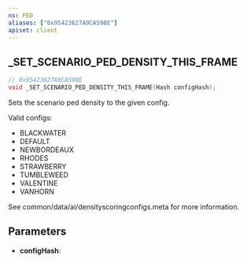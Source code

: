 ```yaml
---
ns: PED
aliases: ["0x95423627A9CA598E"]
apiset: client
---
```

## _SET_SCENARIO_PED_DENSITY_THIS_FRAME

```c
// 0x95423627A9CA598E
void _SET_SCENARIO_PED_DENSITY_THIS_FRAME(Hash configHash);
```

Sets the scenario ped density to the given config.

Valid configs:
- BLACKWATER
- DEFAULT
- NEWBORDEAUX
- RHODES
- STRAWBERRY
- TUMBLEWEED
- VALENTINE
- VANHORN

See common/data/ai/densityscoringconfigs.meta for more information.

## Parameters
* **configHash**: